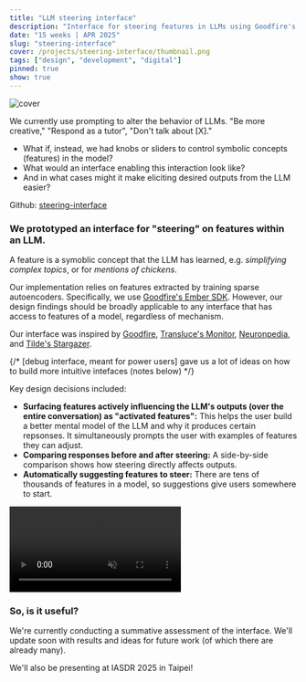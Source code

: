 ```yaml
---
title: "LLM steering interface"
description: "Interface for steering features in LLMs using Goodfire's Ember SDK (IASDR 2025)"
date: "15 weeks | APR 2025"
slug: "steering-interface"
cover: /projects/steering-interface/thumbnail.png
tags: ["design", "development", "digital"]
pinned: true
show: true
---
```


![cover](/projects/steering-interface/thumbnail.png)

We currently use prompting to alter the behavior of LLMs. "Be more creative," "Respond as a tutor", "Don't talk about [X]." 

- What if, instead, we had knobs or sliders to control symbolic concepts (features) in the model? 
- What would an interface enabling this interaction look like? 
- And in what cases might it make eliciting desired outputs from the LLM easier?

Github: [steering-interface](https://github.com/acyhuang/steering-interface)

### We prototyped an interface for "steering" on features within an LLM.

A feature is a symoblic concept that the LLM has learned, e.g. *simplifying complex topics*, or for *mentions of chickens*.

Our implementation relies on features extracted by training sparse autoencoders. Specifically, we use [Goodfire's Ember SDK](https://www.goodfire.ai/blog/announcing-goodfire-ember). However,  our design findings should be broadly applicable to any interface that has access to features of a model, regardless of mechanism. 

Our interface was inspired by [Goodfire](https://www.platform.goodfire.ai), [Transluce's Monitor](https://monitor.transluce.org/dashboard/chat), [Neuronpedia](https://www.neuronpedia.org), and [Tilde's Stargazer](https://stars.tilderesearch.com).

{/* [debug interface, meant for power users] gave us a lot of ideas on how to build more intuitive intefaces (notes below) */}

Key design decisions included:

- **Surfacing features actively influencing the LLM's outputs (over the entire conversation) as "activated features":** This helps the user build a better mental model of the LLM and why it produces certain repsonses. It simultaneously prompts the user with examples of features they can adjust. 
- **Comparing responses before and after steering:** A side-by-side comparison shows how steering directly affects outputs.
- **Automatically suggesting features to steer:** There are tens of thousands of features in a model, so suggestions give users somewhere to start.

<Video autoPlay loop muted playsInline>
  <source src="/projects/steering-interface/steer.mp4" type="video/mp4" />
</Video>


### So, is it useful?

We're currently conducting a summative assessment of the interface. We'll update soon with results and ideas for future work (of which there are already many).

We'll also be presenting at IASDR 2025 in Taipei!

